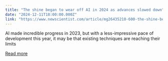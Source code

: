 ```yaml
---
title: "The shine began to wear off AI in 2024 as advances slowed down"
date: "2024-12-11T18:00:00.000Z"
link: "https://www.newscientist.com/article/mg26435210-600-the-shine-began-to-wear-off-ai-in-2024-as-advances-slowed-down/?utm_campaign=RSS%7CNSNS&utm_source=NSNS&utm_medium=RSS&utm_content=technology"
---
```


AI made incredible progress in 2023, but with a less-impressive pace of development this year, it may be that existing techniques are reaching their limits

[Read more](https://www.newscientist.com/article/mg26435210-600-the-shine-began-to-wear-off-ai-in-2024-as-advances-slowed-down/?utm_campaign=RSS%7CNSNS&utm_source=NSNS&utm_medium=RSS&utm_content=technology)
